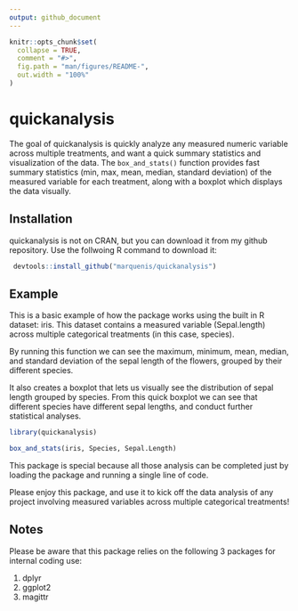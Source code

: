 ```yaml
---
output: github_document
---
```


<!-- README.md is generated from README.Rmd. Please edit that file -->

```r
knitr::opts_chunk$set(
  collapse = TRUE,
  comment = "#>",
  fig.path = "man/figures/README-",
  out.width = "100%"
)
```

# quickanalysis

<!-- badges: start -->
<!-- badges: end -->

The goal of quickanalysis is quickly analyze any measured numeric variable 
across multiple treatments, and want a quick summary statistics and
visualization of the data. The `box_and_stats()` function provides fast 
summary statistics (min, max, mean, median, standard deviation) of the measured 
variable for each treatment, along with a boxplot which displays the data 
visually.

## Installation

quickanalysis is not on CRAN, but you can download it from my github repository. 
Use the follwoing R command to download it:

``` r
 devtools::install_github("marquenis/quickanalysis") 
```

## Example

This is a basic example of how the package works using the built in R dataset: 
iris. This dataset contains a measured variable (Sepal.length) across multiple categorical treatments (in this case, species). 

By running this function we can see the maximum, minimum, mean, median, and 
standard deviation of the sepal length of the flowers, grouped by their 
different species. 

It also creates a boxplot that lets us visually see the distribution of sepal 
length grouped by species. From this quick boxplot we can see that different 
species have different sepal lengths, and conduct further statistical analyses. 

```r
library(quickanalysis)

box_and_stats(iris, Species, Sepal.Length)
```

This package is special because all those analysis can be completed just
by loading the package and running a single line of code. 

Please enjoy this package, and use it to kick off the data analysis of any 
project involving measured variables across multiple categorical treatments!

## Notes

Please be aware that this package relies on the following 3 packages for 
internal coding use:

1. dplyr
2. ggplot2
3. magittr

